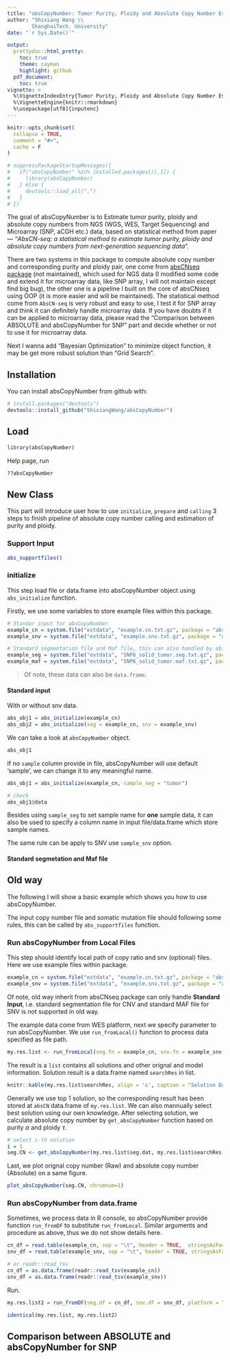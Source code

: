 ```yaml
---
title: "absCopyNumber: Tumor Purity, Ploidy and Absolute Copy Number Estimator"
author: "Shixiang Wang \\
        ShanghaiTech. University"
date: "`r Sys.Date()`"

output:
  prettydoc::html_pretty:
    toc: true
    theme: cayman
    highlight: github
  pdf_document:
    toc: true
vignette: >
  %\VignetteIndexEntry{Tumor Purity, Ploidy and Absolute Copy Number Estimation}
  %\VignetteEngine{knitr::rmarkdown}
  %\usepackage[utf8]{inputenc}
---
```


```r
knitr::opts_chunk$set(
  collapse = TRUE,
  comment = "#>",
  cache = F
)
```


```r
# suppressPackageStartupMessages({
#   if("absCopyNumber" %in% installed.packages()[,1]) {
#     library(absCopyNumber)
#   } else {
#     devtools::load_all(".")
#   }
# })
```


The goal of absCopyNumber is to Estimate tumor purity, ploidy and absolute copy numbers from NGS (WGS, WES, Target Sequencing) and Microarray (SNP, aCGH etc.) data, based on statistical method from paper — "*AbsCN-seq: a statistical method to estimate tumor purity, ploidy and absolute copy numbers from next-generation sequencing data*".

There are two systems in this package to compute absolute copy number and corresponding purity and ploidy pair, one come from [absCNseq package](https://github.com/ShixiangWang/absCNseq) (not maintained), which used for NGS data (I modified some code and extend it for microarray data, like SNP array, I will not maintain except find big bug), the other one is a pipeline I built on the core of absCNseq using OOP (it is more easier and will be maintained).  The statistical method come from `AbsCN-seq` is very robust and easy to use, I test it for SNP array and think it can definitely handle microarray data. If you have doubts if it can be applied to microarray data, please read the "Comparison between ABSOLUTE and absCopyNumber for SNP" part and decide whether or not to use it for microarray data.

Next I wanna add "Bayesian Optimization" to minimize object function, it may be get more robust solution than "Grid Search".


## Installation 

You can install absCopyNumber from github with:

```r
# install.packages("devtools")
devtools::install_github("ShixiangWang/absCopyNumber")
```

## Load 

```r
library(absCopyNumber)
```

Help page, run

```r
??absCopyNumber
```


## New Class

This part will introduce user how to use `initialize`, `prepare` and `calling` 3 steps to finish pipeline of absolute copy number calling and estimation of purity and ploidy.

### Support Input

```r
abs_supportfiles()
```

### initialize

This step load file or data.frame into absCopyNumber object using `abs_initialize` function.

Firstly, we use some variables to store example files within this package.

```r
# Standar input for absCopyNumber
example_cn = system.file("extdata", "example.cn.txt.gz", package = "absCopyNumber")
example_snv = system.file("extdata", "example.snv.txt.gz", package = "absCopyNumber")

# Standard segmentation file and Maf file, this can also handled by absCopyNumber
example_seg = system.file("extdata", "SNP6_solid_tumor.seg.txt.gz", package = "absCopyNumber")
example_maf = system.file("extdata", "SNP6_solid_tumor.maf.txt.gz", package = "absCopyNumber")
```

> Of note, these data can also be `data.frame`.

#### Standard input

With or without snv data.

```r
abs_obj1 = abs_initialize(example_cn)
abs_obj2 = abs_initialize(seg = example_cn, snv = example_snv)
```

We can take a look at `absCopyNumber` object.

```r
abs_obj1
```

If no `sample` column provide in file, absCopyNumber will use default 'sample', we can change it to any meaningful name.

```r
abs_obj1 = abs_initialize(example_cn, sample_seg = "tumor")

# check
abs_obj1@data
```

Besides using `sample_seg` to set sample name for **one** sample data, it can also be used to specify a column name in input file/data.frame which store sample names.

The same rule can be apply to SNV use `sample_snv` option.

#### Standard segmetation and Maf file



## Old way

The following I will show a basic example which shows you how to use absCopyNumber.

The input copy number file and somatic mutation file should following some rules, this can be called by `abs_supportfiles` function.

### Run absCopyNumber from Local Files


This step should identify local path of copy ratio and snv (optional) files. Here we use example files within package.


```r
example_cn = system.file("extdata", "example.cn.txt.gz", package = "absCopyNumber")
example_snv = system.file("extdata", "example.snv.txt.gz", package = "absCopyNumber")
```


Of note, old way inherit from absCNseq package can only handle **Standard Input**, i.e. standard segmentation file for CNV and standard MAF file for SNV is not supported in old way.

The example data come from WES platform, next we specify parameter to run absCopyNumber. We use `run_fromLocal()` function to process data specified as file path.

```r
my.res.list <- run_fromLocal(seg.fn = example_cn, snv.fn = example_snv, platform="WES", min.seg.len=200)
```

The result is a `list` contains all solutions and other orignal and model information. Solution result is a data.frame named `searchRes` in list. 

```r
knitr::kable(my.res.list$searchRes, align = 'c', caption = "Solution Data.Frame")

```

Generally we use top 1 solution, so the corresponding result has been stored at `absCN` data.frame of `my.res.list`. We can also mannually select best solution using our own knowledge. After selecting solution, we calculate absolute copy number by `get_absCopyNumber` function based on purity $\alpha$ and ploidy $\tau$.

```r
# select i-th solution
i = 1
seg.CN <- get_absCopyNumber(my.res.list$seg.dat, my.res.list$searchRes[i,"alpha"], my.res.list$searchRes[i,"tau"])  
```

Last, we plot orignal copy number (Raw) and absolute copy number (Absolute) on a same figure.

```r
plot_absCopyNumber(seg.CN, chromnum=1)
```

### Run absCopyNumber from data.frame

Sometimes, we process data in R console, so absCopyNumber provide function `run_fromDF` to substitute `run_fromLocal`. Similar arguments and procedure as above, thus we do not show details here.

```r
cn_df = read.table(example_cn, sep = "\t", header = TRUE,  stringsAsFactors = FALSE)
snv_df = read.table(example_snv, sep = "\t", header = TRUE, stringsAsFactors = FALSE)

# or readr::read_tsv
cn_df = as.data.frame(readr::read_tsv(example_cn))
snv_df = as.data.frame(readr::read_tsv(example_snv))
```

Run.

```r
my.res.list2 = run_fromDF(seg.df = cn_df, snv.df = snv_df, platform = "WES", min.seg.len=200)

identical(my.res.list, my.res.list2)
```

## Comparison between ABSOLUTE and absCopyNumber for SNP


